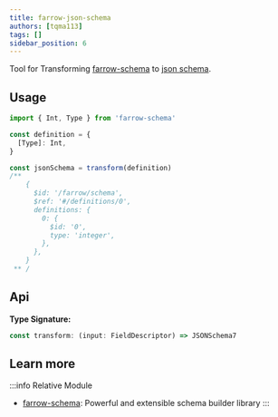 ```yaml
---
title: farrow-json-schema
authors: [tqma113]
tags: []
sidebar_position: 6
---
```


Tool for Transforming [farrow-schema](./01-farrow-schema.mdx) to [json schema](https://json-schema.org/).


## Usage

```ts
import { Int, Type } from 'farrow-schema'

const definition = {
  [Type]: Int,
}

const jsonSchema = transform(definition)
/**
    {
      $id: '/farrow/schema',
      $ref: '#/definitions/0',
      definitions: {
        0: {
          $id: '0',
          type: 'integer',
        },
      },
    }
 ** /
```

## Api

**Type Signature:**

```ts
const transform: (input: FieldDescriptor) => JSONSchema7
```

## Learn more

:::info Relative Module
* [farrow-schema](./01-farrow-schema.mdx): Powerful and extensible schema builder library
:::
